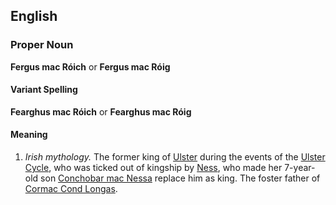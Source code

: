 {{Wikipedia}}
==English==

===Proper Noun===
'''Fergus mac Róich''' or '''Fergus mac Róig'''
====Variant Spelling====
'''Fearghus mac Róich''' or '''Fearghus mac Róig'''
====Meaning====
#''Irish mythology.'' The former king of [[Ulster]] during the events of the [[Ulster Cycle]], who was ticked out of kingship by [[Ness]], who made her 7-year-old son [[Conchobar mac Nessa]] replace him as king. The foster father of [[Cormac Cond Longas]].